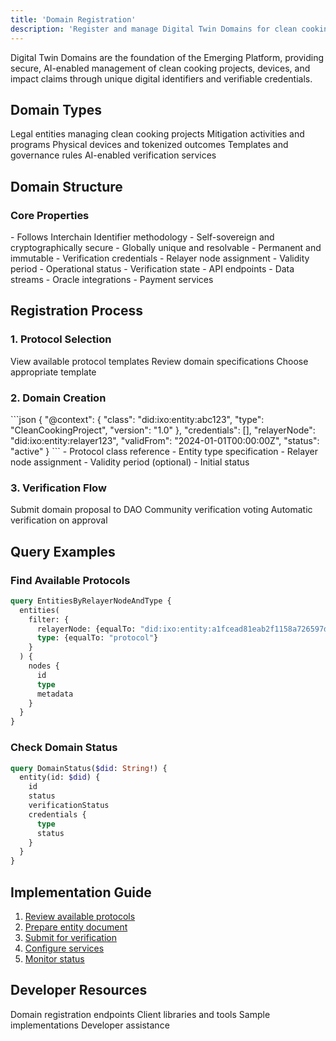```yaml
---
title: 'Domain Registration'
description: 'Register and manage Digital Twin Domains for clean cooking projects'
---
```



<Note>
  Digital Twin Domains are the foundation of the Emerging Platform, providing secure, AI-enabled management of clean cooking projects, devices, and impact claims through unique digital identifiers and verifiable credentials.
</Note>

## Domain Types

<CardGroup>
  <Card title="Organizations" icon="building">
    Legal entities managing clean cooking projects
  </Card>
  <Card title="Projects" icon="folder">
    Mitigation activities and programs
  </Card>
  <Card title="Assets" icon="box">
    Physical devices and tokenized outcomes
  </Card>
  <Card title="Protocols" icon="scroll">
    Templates and governance rules
  </Card>
  <Card title="Oracles" icon="robot">
    AI-enabled verification services
  </Card>
</CardGroup>

## Domain Structure

### Core Properties
<AccordionGroup>
  <Accordion title="Digital Identifier (DID)">
    - Follows Interchain Identifier methodology
    - Self-sovereign and cryptographically secure
    - Globally unique and resolvable
    - Permanent and immutable
  </Accordion>

  <Accordion title="Entity Metadata">
    - Verification credentials
    - Relayer node assignment
    - Validity period
    - Operational status
    - Verification state
  </Accordion>

  <Accordion title="Service Configuration">
    - API endpoints
    - Data streams
    - Oracle integrations
    - Payment services
  </Accordion>
</AccordionGroup>

## Registration Process

### 1. Protocol Selection
<CardGroup>
  <Card title="Browse Templates" icon="list">
    View available protocol templates
  </Card>
  <Card title="Check Requirements" icon="clipboard-check">
    Review domain specifications
  </Card>
  <Card title="Select Protocol" icon="check">
    Choose appropriate template
  </Card>
</CardGroup>

### 2. Domain Creation

<AccordionGroup>
  <Accordion title="Entity Document">
    ```json
    {
      "@context": {
        "class": "did:ixo:entity:abc123",
        "type": "CleanCookingProject",
        "version": "1.0"
      },
      "credentials": [],
      "relayerNode": "did:ixo:entity:relayer123",
      "validFrom": "2024-01-01T00:00:00Z",
      "status": "active"
    }
    ```
  </Accordion>

  <Accordion title="Required Fields">
    - Protocol class reference
    - Entity type specification
    - Relayer node assignment
    - Validity period (optional)
    - Initial status
  </Accordion>
</AccordionGroup>

### 3. Verification Flow

<CardGroup>
  <Card title="Submission" icon="paper-plane">
    Submit domain proposal to DAO
  </Card>
  <Card title="Governance" icon="users">
    Community verification voting
  </Card>
  <Card title="Execution" icon="check-double">
    Automatic verification on approval
  </Card>
</CardGroup>

## Query Examples

### Find Available Protocols
```graphql
query EntitiesByRelayerNodeAndType {
  entities(
    filter: {
      relayerNode: {equalTo: "did:ixo:entity:a1fcead81eab2f1158a726597d872413"}, 
      type: {equalTo: "protocol"}
    }
  ) {
    nodes {
      id
      type
      metadata
    }
  }
}
```

### Check Domain Status
```graphql
query DomainStatus($did: String!) {
  entity(id: $did) {
    id
    status
    verificationStatus
    credentials {
      type
      status
    }
  }
}
```

## Implementation Guide

1. [Review available protocols](/platforms/Emerging/registry)
2. [Prepare entity document](/guides/digital-twins)
3. [Submit for verification](/platforms/Emerging/verification)
4. [Configure services](/platforms/Emerging/service-configuration)
5. [Monitor status](/platforms/Emerging/monitoring)

## Developer Resources

<CardGroup>
  <Card title="API Reference" icon="code" href="/api-docs/emerging-api/emerging-api">
    Domain registration endpoints
  </Card>
  <Card title="SDK Guide" icon="box" href="/spatial-web-stack/spatial-web-sdks">
    Client libraries and tools
  </Card>
  <Card title="Example Projects" icon="lightbulb" href="/guides/dev/examples">
    Sample implementations
  </Card>
  <Card title="Support" icon="headset" href="https://ixofoundation.slack.com/archives/C04UERAUHQT">
    Developer assistance
  </Card>
</CardGroup>
